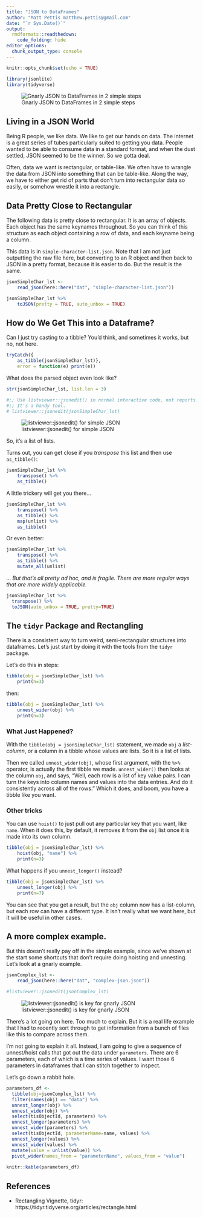 ---
title: "JSON to DataFrames"
author: "Matt Pettis matthew.pettis@gmail.com"
date: "`r Sys.Date()`"
output:
  rmdformats::readthedown:
    code_folding: hide
editor_options:
  chunk_output_type: console
---


```{r setup, include=FALSE}
knitr::opts_chunk$set(echo = TRUE)

library(jsonlite)
library(tidyverse)
```


![Gnarly JSON to DataFrames in 2 simple steps](img/draw-the-rest-of-the-owl.png)



## Living in a JSON World

Being R people, we like data.  We like to get our hands on data.  The internet
is a great series of tubes particularly suited to getting you data.  People
wanted to be able to consume data in a standard format, and when the dust
settled, JSON seemed to be the winner.  So we gotta deal.

Often, data we want is rectangular, or table-like.  We often have to wrangle the
data from JSON into something that can be table-like.  Along the way, we have to
either get rid of parts that don't turn into rectangular data so easily, or
somehow wrestle it into a rectangle.


## Data Pretty Close to Rectangular

The following data is pretty close to rectangular.  It is an array of objects.  Each object has the same keynames throughout.  So you can think of this structure as each object containing a row of data, and each keyname being a column.

This data is in `simple-character-list.json`.  Note that I am not just
outputting the raw file here, but converting to an R object and then back to
JSON in a pretty format, because it is easier to do.  But the result is the
same.

```{r}
jsonSimpleChar_lst <-
    read_json(here::here("dat", "simple-character-list.json"))

jsonSimpleChar_lst %>%
    toJSON(pretty = TRUE, auto_unbox = TRUE)
```

## How do We Get This into a Dataframe?

Can I just try casting to a tibble?  You'd think, and sometimes it works, but
no, not here.
```{r}
tryCatch({
    as_tibble(jsonSimpleChar_lst)},
    error = function(e) print(e))
```

What does the parsed object even look like?
```{r}
str(jsonSimpleChar_lst, list.len = 3)

#;; Use listviewer::jsonedit() in normal interactive code, not reports.
#;; It's a handy tool.
# listviewer::jsonedit(jsonSimpleChar_lst)
```

![listviewer::jsonedit() for simple JSON](img/listviewer-simple-json.png)

So, it's a list of lists.

Turns out, you can get close if you *transpose* this list and then use
`as_tibble()`:
```{r}
jsonSimpleChar_lst %>%
    transpose() %>%
    as_tibble()
```

A little trickery will get you there...
```{r}
jsonSimpleChar_lst %>%
    transpose() %>%
    as_tibble() %>%
    map(unlist) %>%
    as_tibble()
```


Or even better:
```{r}
jsonSimpleChar_lst %>%
    transpose() %>%
    as_tibble() %>%
    mutate_all(unlist)
```


... *But that's all pretty ad hoc, and is fragile.  There are more regular ways that are more widely applicable.*


```{r eval=FALSE}
jsonSimpleChar_lst %>%
  transpose() %>%
  toJSON(auto_unbox = TRUE, pretty=TRUE)
```




## The `tidyr` Package and Rectangling

There is a consistent way to turn weird, semi-rectangular structures into
dataframes.  Let's just start by doing it with the tools from the `tidyr`
package.

Let's do this in steps:
```{r}
tibble(obj = jsonSimpleChar_lst) %>%
    print(n=3)
```

then:
```{r}
tibble(obj = jsonSimpleChar_lst) %>%
    unnest_wider(obj) %>%
    print(n=3)
```

### What Just Happened?

With the `tibble(obj = jsonSimpleChar_lst)` statement, we made `obj` a
*list-column*, or a column in a tibble whose values are lists.  So it is a list
of lists.

Then we called `unnest_wider(obj)`, whose first argument, with the `%>%`
operator, is actually the first tibble we made.  `unnest_wider()` then looks at
the column `obj`, and says, "Well, each row is a list of key value pairs.  I can
turn the keys into column names and values into the data entries.  And do it
consistently across all of the rows."  Which it does, and boom, you have a
tibble like you want.


### Other tricks

You can use `hoist()` to just pull out any particular key that you want, like
`name`.  When it does this, by default, it removes it from the `obj` list once
it is made into its own column.

```{r}
tibble(obj = jsonSimpleChar_lst) %>%
    hoist(obj, "name") %>%
    print(n=3)
```


What happens if you `unnest_longer()` instead?
```{r}
tibble(obj = jsonSimpleChar_lst) %>%
    unnest_longer(obj) %>%
    print(n=7)
```
You can see that you get a result, but the `obj` column now has a list-column,
but each row can have a different type.  It isn't really what we want here, but
it will be useful in other cases.


## A more complex example.

But this doesn't really pay off in the simple example, since we've shown at the
start some shortcuts that don't require doing hoisting and unnesting.  Let's
look at a gnarly example.

```{r}
jsonComplex_lst <-
    read_json(here::here("dat", "complex-json.json"))

#listviewer::jsonedit(jsonComplex_lst)
```

![listviewer::jsonedit() is key for gnarly JSON](img/listviewer-complex-json.png)

There's a lot going on here.  Too much to explain.  But it is a real life
example that I had to recently sort through to get information from a bunch of
files like this to compare across them.

I'm not going to explain it all.  Instead, I am going to give a sequence of
unnest/hoist calls that got out the data under `parameters`.  There are 6
parameters, each of which is a time series of values.  I want those 6 parameters
in dataframes that I can stitch together to inspect.

Let's go down a rabbit hole.

```{r}
parameters_df <-
  tibble(obj=jsonComplex_lst) %>%
  filter(names(obj) == "data") %>%
  unnest_longer(obj) %>%
  unnest_wider(obj) %>%
  select(tisObjectId, parameters) %>%
  unnest_longer(parameters) %>%
  unnest_wider(parameters) %>%
  select(tisObjectId, parameterName=name, values) %>%
  unnest_longer(values) %>%
  unnest_wider(values) %>%
  mutate(value = unlist(value)) %>%
  pivot_wider(names_from = "parameterName", values_from = "value")
  
knitr::kable(parameters_df)
```










## References

- Rectangling Vignette, tidyr: https://tidyr.tidyverse.org/articles/rectangle.html

